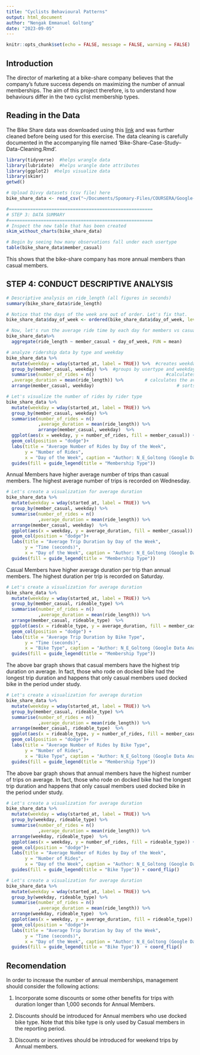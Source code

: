 ```yaml
---
title: "Cyclists Behavioural Patterns"
output: html_document
author: "Nengak Emmanuel Goltong"
date: "2023-09-05"
---
```


```r
knitr::opts_chunk$set(echo = FALSE, message = FALSE, warning = FALSE)
```

## Introduction
The director of marketing at a bike-share company believes that the company's future success depends on maximizing the number of annual memberships. The aim of this project therefore, is to understand how behaviours differ in the two cyclist membership types.

## Reading in the Data

The Bike Share data was downloaded using this [link](https://divvy-tripdata.s3.amazonaws.com/index.html) and was further cleaned before being used for this exercise. The data cleaning is carefully documented in the accompanying file named 'Bike-Share-Case-Study--Data-Cleaning.Rmd'.

```r
library(tidyverse)  #helps wrangle data
library(lubridate)  #helps wrangle date attributes
library(ggplot2)  #helps visualize data
library(skimr)
getwd()
```

```r
# Upload Divvy datasets (csv file) here
bike_share_data <- read_csv("~/Documents/Spomary-Files/COURSERA/Google-Data-Analytics-Course/Course-8-Capstone/Bike-Share-Case-Study/divvy_tripdata_cleaned.csv")
```


```r
#======================================================
# STEP 3: DATA SUMMARY
#======================================================
# Inspect the new table that has been created
skim_without_charts(bike_share_data)
```

```r
# Begin by seeing how many observations fall under each usertype
table(bike_share_data$member_casual)
```
This shows that the bike-share company has more annual members than casual members.

## STEP 4: CONDUCT DESCRIPTIVE ANALYSIS

```r
# Descriptive analysis on ride_length (all figures in seconds)
summary(bike_share_data$ride_length)
```

```r
# Notice that the days of the week are out of order. Let's fix that.
bike_share_data$day_of_week <- ordered(bike_share_data$day_of_week, levels=c("Sunday", "Monday", "Tuesday", "Wednesday", "Thursday", "Friday", "Saturday"))

# Now, let's run the average ride time by each day for members vs casual users
bike_share_data%>%
  aggregate(ride_length ~ member_casual + day_of_week, FUN = mean)
```

```r
# analyze ridership data by type and weekday
bike_share_data %>% 
  mutate(weekday = wday(started_at, label = TRUE)) %>%  #creates weekday field using wday()
  group_by(member_casual, weekday) %>%  #groups by usertype and weekday
  summarise(number_of_rides = n()							#calculates the number of rides and average duration 
  ,average_duration = mean(ride_length)) %>% 		# calculates the average duration
  arrange(member_casual, weekday)								# sorts
```

```r
# Let's visualize the number of rides by rider type
bike_share_data %>% 
  mutate(weekday = wday(started_at, label = TRUE)) %>% 
  group_by(member_casual, weekday) %>% 
  summarise(number_of_rides = n()
            ,average_duration = mean(ride_length)) %>% 
            arrange(member_casual, weekday)  %>% 
  ggplot(aes(x = weekday, y = number_of_rides, fill = member_casual)) +
  geom_col(position = "dodge")+
  labs(title = "Average Number of Rides by Day of the Week",
       y = "Number of Rides",
       x = "Day of the Week", caption = "Author: N_E_Goltong (Google Data Analytics Capstone Project), Sept, 2023")+
  guides(fill = guide_legend(title = "Membership Type"))
```


Annual Members have higher average number of trips than casual members. The highest average number of trips is recorded on Wednesday.

```r
# Let's create a visualization for average duration
bike_share_data %>% 
  mutate(weekday = wday(started_at, label = TRUE)) %>% 
  group_by(member_casual, weekday) %>% 
  summarise(number_of_rides = n()
            ,average_duration = mean(ride_length)) %>% 
  arrange(member_casual, weekday)  %>% 
  ggplot(aes(x = weekday, y = average_duration, fill = member_casual)) +
  geom_col(position = "dodge")+
  labs(title = "Average Trip Duration by Day of the Week",
       y = "Time (seconds)",
       x = "Day of the Week", caption = "Author: N_E_Goltong (Google Data Analytics Capstone Project), Sept, 2023")+
  guides(fill = guide_legend(title = "Membership Type"))
```


Casual Members have higher average duration per trip than annual members. The highest duration per trip is recorded on Saturday.

```r
# Let's create a visualization for average duration
bike_share_data %>% 
  mutate(weekday = wday(started_at, label = TRUE)) %>% 
  group_by(member_casual, rideable_type) %>% 
  summarise(number_of_rides = n()
            ,average_duration = mean(ride_length)) %>% 
  arrange(member_casual, rideable_type)  %>% 
  ggplot(aes(x = rideable_type, y = average_duration, fill = member_casual)) +
  geom_col(position = "dodge") +
  labs(title = "Average Trip Duration by Bike Type",
       y = "Time (seconds)",
       x = "Bike Type", caption = "Author: N_E_Goltong (Google Data Analytics Capstone Project), Sept, 2023")+
  guides(fill = guide_legend(title = "Membership Type"))
```


The above bar graph shows that casual members have the highest trip duration on average. In fact, those who rode on docked bike had the longest trip duration and happens that only casual members used docked bike in the period under study.

```r
# Let's create a visualization for average duration
bike_share_data %>% 
  mutate(weekday = wday(started_at, label = TRUE)) %>% 
  group_by(member_casual, rideable_type) %>% 
  summarise(number_of_rides = n()
            ,average_duration = mean(ride_length)) %>% 
  arrange(member_casual, rideable_type)  %>% 
  ggplot(aes(x = rideable_type, y = number_of_rides, fill = member_casual)) +
  geom_col(position = "dodge")+
  labs(title = "Average Number of Rides by Bike Type",
       y = "Number of Rides",
       x = "Bike Type", caption = "Author: N_E_Goltong (Google Data Analytics Capstone Project), Sept, 2023")+
  guides(fill = guide_legend(title = "Membership Type"))
```


The above bar graph shows that annual members have the highest number of trips on average. In fact, those who rode on docked bike had the longest trip duration and happens that only casual members used docked bike in the period under study.

```r
# Let's create a visualization for average duration
bike_share_data %>% 
  mutate(weekday = wday(started_at, label = TRUE)) %>% 
  group_by(weekday, rideable_type) %>% 
  summarise(number_of_rides = n()
            ,average_duration = mean(ride_length)) %>% 
  arrange(weekday, rideable_type)  %>% 
  ggplot(aes(x = weekday, y = number_of_rides, fill = rideable_type)) +
  geom_col(position = "dodge")+
  labs(title = "Average Number of Rides by Day of the Week",
       y = "Number of Rides",
       x = "Day of the Week", caption = "Author: N_E_Goltong (Google Data Analytics Capstone Project), Sept, 2023")+
  guides(fill = guide_legend(title = "Bike Type")) + coord_flip()
```

```r
# Let's create a visualization for average duration
bike_share_data %>% 
  mutate(weekday = wday(started_at, label = TRUE)) %>% 
  group_by(weekday, rideable_type) %>% 
  summarise(number_of_rides = n()
            ,average_duration = mean(ride_length)) %>% 
  arrange(weekday, rideable_type)  %>% 
  ggplot(aes(x = weekday, y = average_duration, fill = rideable_type)) +
  geom_col(position = "dodge")+
  labs(title = "Average Trip Duration by Day of the Week",
       y = "Time (seconds)",
       x = "Day of the Week", caption = "Author: N_E_Goltong (Google Data Analytics Capstone Project), Sept, 2023")+
  guides(fill = guide_legend(title = "Bike Type"))  + coord_flip()
```


## Recomendation
In order to increase the number of annual memberships, management should consider the following actions:

1. Incorporate some discounts or some other benefits for trips with duration longer than 1,000 seconds for Annual Members.

2. Discounts should be introduced for Annual members who use docked bike type. Note that this bike type is only used by Casual members in the reporting period.

3. Discounts or incentives should be introduced for weekend trips by Annual members.

